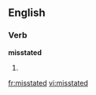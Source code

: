 ==English==

===Verb===
'''misstated'''

# {{en-past of|misstate}}

[[fr:misstated]]
[[vi:misstated]]
